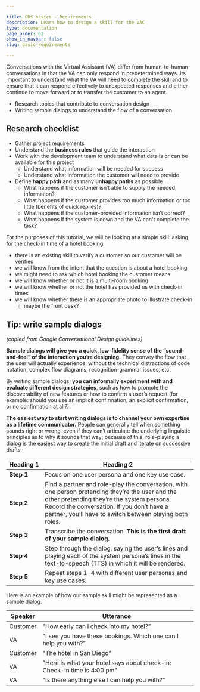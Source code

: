 ```yaml
---

title: CDS basics - Requirements
description: Learn how to design a skill for the VAC
type: documentation
page_order: 61
show_in_navbar: false
slug: basic-requirements

---
```




Conversations with the Virtual Assistant (VA) differ from human-to-human conversations in that the VA can only respond in predetermined ways. Its important to understand what the VA will need to complete the skill and to ensure that it can respond effectively to unexpected responses and either continue to move forward or to transfer the customer to an agent.

<Notification headerText="What your will learn in this section" textColor="#333366" icon="learn" backgroundColor="#eeeeff">

- Research topics that contribute to conversation design
- Writing sample dialogs to understand the flow of a conversation

</Notification>

## Research checklist

- Gather project requirements
- Understand the **business rules** that guide the interaction
- Work with the development team to understand what data is or can be available for this project
  - Understand what information will be needed for success
  - Understand what information the customer will need to provide
- Define **happy path** and as many **unhappy paths** as possible 
  - What happens if the customer isn’t able to supply the needed information?
  - What happens if the customer provides too much information or too little (benefits of quick replies)?
  - What happens if the customer-provided information isn’t correct?
  - What happens if the system is down and the VA can't complete the task?

<Notification headerText="Example: Requirements" textColor="#00001e" icon="example" backgroundColor="#f0f0f0">

  For the purposes of this tutorial, we will be looking at a simple skill: asking for the check-in time of a hotel booking.

  - there is an existing skill to verify a customer so our customer will be verified
  - we will know from the intent that the question is about a hotel booking
  - we might need to ask which hotel booking the customer means
  - we will know whether or not it is a multi-room booking
  - we will know whether or not the hotel has provided us with check-in times
  - we will know whether there is an appropriate photo to illustrate check-in
    - maybe the front desk?

</Notification>

## Tip: write sample dialogs

*(copied from Google Conversational Design guidelines)*

**Sample dialogs will give you a quick, low-fidelity sense of the “sound-and-feel” of the interaction you’re designing.** They convey the flow that the user will actually experience, without the technical distractions of code notation, complex flow diagrams, recognition-grammar issues, etc.

By writing sample dialogs, **you can informally experiment with and evaluate different design strategies**, such as how to promote the discoverability of new features or how to confirm a user’s request (for example: should you use an implicit confirmation, an explicit confirmation, or no confirmation at all?).

**The easiest way to start writing dialogs is to channel your own expertise as a lifetime communicator.** People can generally tell when something sounds right or wrong, even if they can’t articulate the underlying linguistic principles as to why it sounds that way; because of this, role-playing a dialog is the easiest way to create the initial draft and iterate on successive drafts.

| Heading&nbsp;1  | Heading&nbsp;2                                                                                                                                                                                                                                          |
| --------------- | ------------------------------------------------------------------------------------------------------------------------------------------------------------------------------------------------------------------------------------------------------- |
| **Step&nbsp;1** | Focus on one user persona and one key use case.                                                                                                                                                                                                         |
| **Step&nbsp;2** | Find a partner and role-play the conversation, with one person pretending they’re the user and the other pretending they’re the system persona. Record the conversation. If you don’t have a partner, you’ll have to switch between playing both roles. |
| **Step&nbsp;3** | Transcribe the conversation. **This is the first draft of your sample dialog.**                                                                                                                                                                         |
| **Step&nbsp;4** | Step through the dialog, saying the user’s lines and playing each of the system persona’s lines in the text-to-speech (TTS) in which it will be rendered.                                                                                               |
| **Step&nbsp;5** | Repeat steps 1-4 with different user personas and key use cases.                                                                                                                                                                                        |

Here is an example of how our sample skill might be represented as a sample dialog:

<Notification headerText="Example: Sample dialog" textColor="#00001e" icon="example" backgroundColor="#f0f0f0">

| Speaker  | Utterance                                                               |
| -------- | ----------------------------------------------------------------------- |
| Customer | "How early can I check into my hotel?"                                  |
| VA       | "I see you have these bookings. Which one can I help you with?"         |
| Customer | "The hotel in San Diego"                                                |
| VA       | "Here is what your hotel says about check-in: Check-in time is 4:00 pm" |
| VA       | "Is there anything else I can help you with?"                           |

</Notification>

<PageFooter prevSlug="/basic-introduction" prevPage="Introduction" nextSlug="/basic-conversation" nextPage="Conversational fit?" />